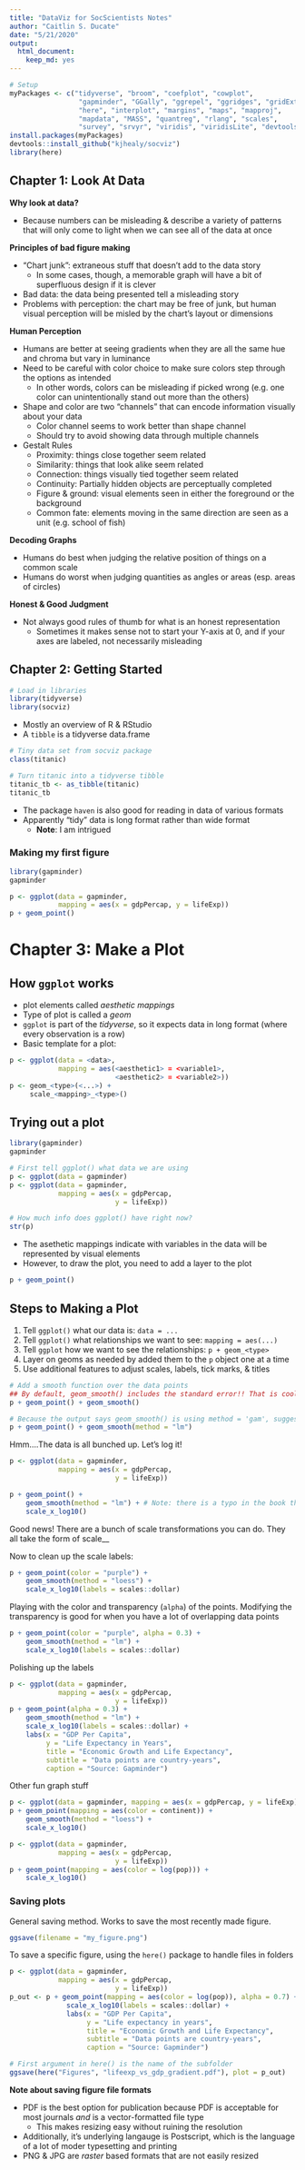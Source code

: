 ```yaml
---
title: "DataViz for SocScientists Notes"
author: "Caitlin S. Ducate"
date: "5/21/2020"
output: 
  html_document: 
    keep_md: yes
---
```


```r
# Setup
myPackages <- c("tidyverse", "broom", "coefplot", "cowplot",
                 "gapminder", "GGally", "ggrepel", "ggridges", "gridExtra",
                 "here", "interplot", "margins", "maps", "mapproj",
                 "mapdata", "MASS", "quantreg", "rlang", "scales",
                 "survey", "srvyr", "viridis", "viridisLite", "devtools")
install.packages(myPackages)
devtools::install_github("kjhealy/socviz")
library(here)

```

## Chapter 1: Look At Data

**Why look at data?**

* Because numbers can be misleading & describe a variety of patterns that will only come to light when we can see all of the data at once

**Principles of bad figure making**

* "Chart junk": extraneous stuff that doesn't add to the data story
  + In some cases, though, a memorable graph will have a bit of superfluous design if it is clever
* Bad data: the data being presented tell a misleading story
* Problems with perception: the chart may be free of junk, but human visual perception will be misled by the chart's layout or dimensions

**Human Perception**

* Humans are better at seeing gradients when they are all the same hue and chroma but vary in luminance
* Need to be careful with color choice to make sure colors step through the options as intended
  + In other words, colors can be misleading if picked wrong (e.g. one color can unintentionally stand out more than the others)
* Shape and color are two "channels" that can encode information visually about your data
  + Color channel seems to work better than shape channel
  + Should try to avoid showing data through multiple channels
* Gestalt Rules
  + Proximity: things close together seem related
  + Similarity: things that look alike seem related
  + Connection: things visually tied together seem related
  + Continuity: Partially hidden objects are perceptually completed
  + Figure & ground: visual elements seen in either the foreground or the background
  + Common fate: elements moving in the same direction are seen as a unit (e.g. school of fish)

**Decoding Graphs**

* Humans do best when judging the relative position of things on a common scale
* Humans do worst when judging quantities as angles or areas (esp. areas of circles)

**Honest & Good Judgment** 

* Not always good rules of thumb for what is an honest representation
  + Sometimes it makes sense not to start your Y-axis at 0, and if your axes are labeled, not necessarily misleading

## Chapter 2: Getting Started

```r
# Load in libraries
library(tidyverse)
library(socviz)
```

* Mostly an overview of R & RStudio
* A `tibble` is a tidyverse data.frame

```r
# Tiny data set from socviz package
class(titanic)

# Turn titanic into a tidyverse tibble
titanic_tb <- as_tibble(titanic)
titanic_tb
```

* The package `haven` is also good for reading in data of various formats
* Apparently "tidy" data is long format rather than wide format
  + **Note**: I am intrigued

### Making my first figure

```r
library(gapminder)
gapminder

p <- ggplot(data = gapminder,
            mapping = aes(x = gdpPercap, y = lifeExp))
p + geom_point()
```

# Chapter 3: Make a Plot

## How `ggplot` works

* plot elements called *aesthetic mappings*
* Type of plot is called a *geom*
* `ggplot` is part of the *tidyverse*, so it expects data in long format (where every observation is a row)
* Basic template for a plot:

```r
p <- ggplot(data = <data>,
            mapping = aes(<aesthetic1> = <variable1>,
                          <aesthetic2> = <variable2>))
p <- geom_<type>(<...>) +
     scale_<mapping>_<type>()
```

## Trying out a plot

```r
library(gapminder)
gapminder

# First tell ggplot() what data we are using
p <- ggplot(data = gapminder)
p <- ggplot(data = gapminder, 
            mapping = aes(x = gdpPercap,
                          y = lifeExp))

# How much info does ggplot() have right now?
str(p)
```

* The asethetic mappings indicate with variables in the data will be represented by visual elements 
* However, to draw the plot, you need to add a layer to the plot

```r
p + geom_point()
```

## Steps to Making a Plot

1. Tell `ggplot()` what our data is: `data = ... ` 
2. Tell `ggplot()` what relationships we want to see: `mapping = aes(...)` 
3. Tell `ggplot` how we want to see the relationships: `p + geom_<type>`
4. Layer on geoms as needed by added them to the `p` object one at a time
5. Use additional features to adjust scales, labels, tick marks, & titles

```r
# Add a smooth function over the data points
## By default, geom_smooth() includes the standard error!! That is cool
p + geom_point() + geom_smooth()
```

```r
# Because the output says geom_smooth() is using method = 'gam', suggests we can tell it to use other methods
p + geom_point() + geom_smooth(method = "lm")
```

Hmm....The data is all bunched up. Let's log it!

```r
p <- ggplot(data = gapminder, 
            mapping = aes(x = gdpPercap,
                          y = lifeExp))

p + geom_point() +
    geom_smooth(method = "lm") + # Note: there is a typo in the book that sets `method = "gam"`
    scale_x_log10()
```

Good news! There are a bunch of scale transformations you can do. They all take the form of scale_<axis>_<transformation>

Now to clean up the scale labels:

```r
p + geom_point(color = "purple") + 
    geom_smooth(method = "loess") + 
    scale_x_log10(labels = scales::dollar)
```

Playing with the color and transparency (`alpha`) of the points. Modifying the transparency is good for when you have a lot of overlapping data points

```r
p + geom_point(color = "purple", alpha = 0.3) + 
    geom_smooth(method = "lm") + 
    scale_x_log10(labels = scales::dollar)
```

Polishing up the labels

```r
p <- ggplot(data = gapminder, 
            mapping = aes(x = gdpPercap,
                          y = lifeExp))
p + geom_point(alpha = 0.3) + 
    geom_smooth(method = "lm") + 
    scale_x_log10(labels = scales::dollar) + 
    labs(x = "GDP Per Capita",
         y = "Life Expectancy in Years",
         title = "Economic Growth and Life Expectancy",
         subtitle = "Data points are country-years",
         caption = "Source: Gapminder")

```

Other fun graph stuff

```r
p <- ggplot(data = gapminder, mapping = aes(x = gdpPercap, y = lifeExp))
p + geom_point(mapping = aes(color = continent)) + 
    geom_smooth(method = "loess") + 
    scale_x_log10()
```

```r
p <- ggplot(data = gapminder,
            mapping = aes(x = gdpPercap,
                          y = lifeExp))
p + geom_point(mapping = aes(color = log(pop))) + 
    scale_x_log10()
```

### Saving plots

General saving method. Works to save the most recently made figure.

```r
ggsave(filename = "my_figure.png")
```

To save a specific figure, using the `here()` package to handle files in folders 

```r
p <- ggplot(data = gapminder,
            mapping = aes(x = gdpPercap,
                          y = lifeExp))
p_out <- p + geom_point(mapping = aes(color = log(pop)), alpha = 0.7) + 
              scale_x_log10(labels = scales::dollar) +
              labs(x = "GDP Per Capita",
                   y = "Life expectancy in years",
                   title = "Economic Growth and Life Expectancy",
                   subtitle = "Data points are country-years",
                   caption = "Source: Gapminder")

# First argument in here() is the name of the subfolder
ggsave(here("Figures", "lifeexp_vs_gdp_gradient.pdf"), plot = p_out)
```

**Note about saving figure file formats**

* PDF is the best option for publication because PDF is acceptable for most journals *and* is a vector-formatted file type
  - This makes resizing easy without ruining the resolution
* Additionally, it's underlying langauge is Postscript, which is the language of a lot of moder typesetting and printing
* PNG & JPG are *raster* based formats that are not easily resized

